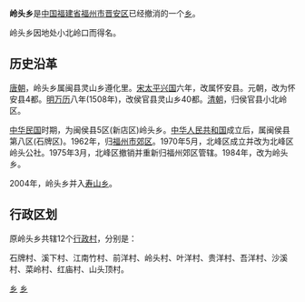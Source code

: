 {{中国乡级行政区
| 行政区全称 = 岭头乡
| 景观照片文件名 = 
| 景观照片描述 = 
| 汉语拼音 = 
| 上级行政区 = [[福建省|福建省]][[福州市|福州市]][[晋安区|晋安区]]
| 行政区类别 = 已撤消的[[乡|乡]]
| 行政区划代码 = 
| 地理坐标 = 
| 总面积 = 62.16[[平方公里|平方公里]]
| 户籍人口 = 4849人
| 户籍人口年份 =
| 常住人口 = 
| 常住人口年份 = 
| 人口密度 =
| 领导人职务1 = 
| 领导人姓名1 = 
| 领导人职务2 = 
| 领导人姓名2 = 
| 行政区划 = 
| 官方网站 = 
| 政府驻地 =
| 邮政编码 = 
| 毗邻行政区 = 北面为红寮乡（现[[寿山乡|寿山乡]]）<br />南面为[[新店镇_(福州市)|新店镇]]<br />西面为[[闽侯县|闽侯县]]的[[荆溪镇|荆溪镇]]<br />东面为[[宦溪镇|宦溪镇]]
| 位置图文件名 = 
| 位置图描述 = 
}}

'''岭头乡'''是[[中华人民共和国|中国]][[福建省|福建省]][[福州市|福州市]][[晋安区|晋安区]]已经撤消的一个[[乡|乡]]。

岭头乡因地处小北岭口而得名。

== 历史沿革 ==
[[唐朝|唐朝]]，岭头乡属闽县灵山乡遵化里。[[宋|宋]][[太平兴国|太平兴国]]六年，改属怀安县。元朝，改为怀安县4都。[[明|明]][[万历|万历]]八年(1508年)，改侯官县灵山乡40都。[[清朝|清朝]]，归侯官县小北岭区。

[[中华民国|中华民国]]时期，为闽侯县5区(新店区)岭头乡。[[中华人民共和国|中华人民共和国]]成立后，属闽侯县第八区(石牌区)。1962年，归[[晋安区|福州市郊区]]。1970年5月，北峰区成立并改为北峰区岭头公社。1975年3月，北峰区撤销并重新归福州郊区管辖。1984年，改为岭头乡。

2004年，岭头乡并入[[寿山乡|寿山乡]]。

== 行政区划 ==
原岭头乡共辖12个[[行政村|行政村]]，分别是：

石牌村、溪下村、江南竹村、前洋村、岭头村、叶洋村、贵洋村、吾洋村、沙溪村、菜岭村、红庙村、山头顶村。

{{晋安区行政区划}}
[[Category:晋安区乡镇|乡]]
[[Category:福建省已撤消的乡镇|乡]]